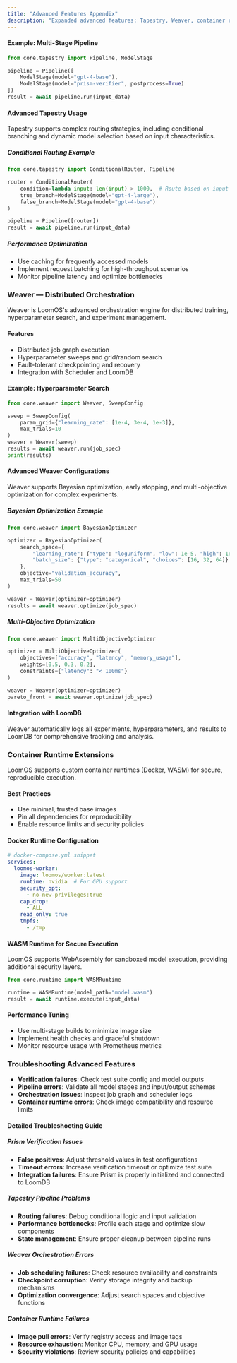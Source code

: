 ```yaml
---
title: "Advanced Features Appendix"
description: "Expanded advanced features: Tapestry, Weaver, container runtime, troubleshooting."
---
```


#### Example: Multi-Stage Pipeline
```python
from core.tapestry import Pipeline, ModelStage

pipeline = Pipeline([
    ModelStage(model="gpt-4-base"),
    ModelStage(model="prism-verifier", postprocess=True)
])
result = await pipeline.run(input_data)
```

#### Advanced Tapestry Usage
Tapestry supports complex routing strategies, including conditional branching and dynamic model selection based on input characteristics.

##### Conditional Routing Example
```python
from core.tapestry import ConditionalRouter, Pipeline

router = ConditionalRouter(
    condition=lambda input: len(input) > 1000,  # Route based on input length
    true_branch=ModelStage(model="gpt-4-large"),
    false_branch=ModelStage(model="gpt-4-base")
)

pipeline = Pipeline([router])
result = await pipeline.run(input_data)
```

##### Performance Optimization
- Use caching for frequently accessed models
- Implement request batching for high-throughput scenarios
- Monitor pipeline latency and optimize bottlenecks

### Weaver — Distributed Orchestration

Weaver is LoomOS's advanced orchestration engine for distributed training, hyperparameter search, and experiment management.

#### Features
- Distributed job graph execution
- Hyperparameter sweeps and grid/random search
- Fault-tolerant checkpointing and recovery
- Integration with Scheduler and LoomDB

#### Example: Hyperparameter Search
```python
from core.weaver import Weaver, SweepConfig

sweep = SweepConfig(
    param_grid={"learning_rate": [1e-4, 3e-4, 1e-3]},
    max_trials=10
)
weaver = Weaver(sweep)
results = await weaver.run(job_spec)
print(results)
```

#### Advanced Weaver Configurations
Weaver supports Bayesian optimization, early stopping, and multi-objective optimization for complex experiments.

##### Bayesian Optimization Example
```python
from core.weaver import BayesianOptimizer

optimizer = BayesianOptimizer(
    search_space={
        "learning_rate": {"type": "loguniform", "low": 1e-5, "high": 1e-2},
        "batch_size": {"type": "categorical", "choices": [16, 32, 64]}
    },
    objective="validation_accuracy",
    max_trials=50
)

weaver = Weaver(optimizer=optimizer)
results = await weaver.optimize(job_spec)
```

##### Multi-Objective Optimization
```python
from core.weaver import MultiObjectiveOptimizer

optimizer = MultiObjectiveOptimizer(
    objectives=["accuracy", "latency", "memory_usage"],
    weights=[0.5, 0.3, 0.2],
    constraints={"latency": "< 100ms"}
)

weaver = Weaver(optimizer=optimizer)
pareto_front = await weaver.optimize(job_spec)
```

#### Integration with LoomDB
Weaver automatically logs all experiments, hyperparameters, and results to LoomDB for comprehensive tracking and analysis.

### Container Runtime Extensions

LoomOS supports custom container runtimes (Docker, WASM) for secure, reproducible execution.

#### Best Practices
- Use minimal, trusted base images
- Pin all dependencies for reproducibility
- Enable resource limits and security policies

#### Docker Runtime Configuration
```yaml
# docker-compose.yml snippet
services:
  loomos-worker:
    image: loomos/worker:latest
    runtime: nvidia  # For GPU support
    security_opt:
      - no-new-privileges:true
    cap_drop:
      - ALL
    read_only: true
    tmpfs:
      - /tmp
```

#### WASM Runtime for Secure Execution
LoomOS supports WebAssembly for sandboxed model execution, providing additional security layers.

```python
from core.runtime import WASMRuntime

runtime = WASMRuntime(model_path="model.wasm")
result = await runtime.execute(input_data)
```

#### Performance Tuning
- Use multi-stage builds to minimize image size
- Implement health checks and graceful shutdown
- Monitor resource usage with Prometheus metrics

### Troubleshooting Advanced Features
- **Verification failures**: Check test suite config and model outputs
- **Pipeline errors**: Validate all model stages and input/output schemas
- **Orchestration issues**: Inspect job graph and scheduler logs
- **Container runtime errors**: Check image compatibility and resource limits

#### Detailed Troubleshooting Guide

##### Prism Verification Issues
- **False positives**: Adjust threshold values in test configurations
- **Timeout errors**: Increase verification timeout or optimize test suite
- **Integration failures**: Ensure Prism is properly initialized and connected to LoomDB

##### Tapestry Pipeline Problems
- **Routing failures**: Debug conditional logic and input validation
- **Performance bottlenecks**: Profile each stage and optimize slow components
- **State management**: Ensure proper cleanup between pipeline runs

##### Weaver Orchestration Errors
- **Job scheduling failures**: Check resource availability and constraints
- **Checkpoint corruption**: Verify storage integrity and backup mechanisms
- **Optimization convergence**: Adjust search spaces and objective functions

##### Container Runtime Failures
- **Image pull errors**: Verify registry access and image tags
- **Resource exhaustion**: Monitor CPU, memory, and GPU usage
- **Security violations**: Review security policies and capabilities
